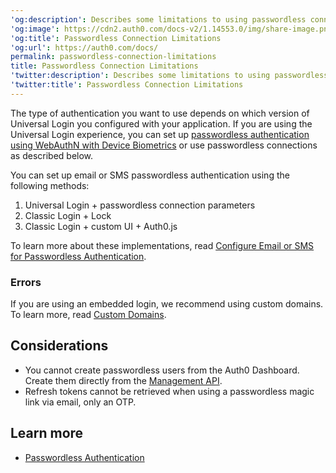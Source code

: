 ---
'og:description': Describes some limitations to using passwordless connections.
'og:image': https://cdn2.auth0.com/docs-v2/1.14553.0/img/share-image.png
'og:title': Passwordless Connection Limitations
'og:url': https://auth0.com/docs/
permalink: passwordless-connection-limitations
title: Passwordless Connection Limitations
'twitter:description': Describes some limitations to using passwordless connections.
'twitter:title': Passwordless Connection Limitations
---
The type of authentication you want to use depends on which version of <Tooltip tip="Universal Login: Your application redirects to Universal Login, hosted on Auth0's Authorization Server, to verify a user's identity." cta="View Glossary" href="/docs/glossary?term=Universal+Login">Universal Login</Tooltip> you configured with your application. If you are using the Universal Login experience, you can set up [passwordless authentication using WebAuthN with Device Biometrics](/docs/authenticate/login/auth0-universal-login/passwordless-login/webauthn-device-biometrics) or use <Tooltip tip="Universal Login: Your application redirects to Universal Login, hosted on Auth0's Authorization Server, to verify a user's identity." cta="View Glossary" href="/docs/glossary?term=passwordless">passwordless</Tooltip> connections as described below.

You can set up email or SMS passwordless authentication using the following methods:

1. Universal Login + passwordless connection parameters
2. Classic Login + Lock
3. Classic Login + custom UI + Auth0.js

To learn more about these implementations, read [Configure Email or SMS for Passwordless Authentication](/docs/authenticate/login/auth0-universal-login/passwordless-login/email-or-sms).

### Errors

If you are using an embedded login, we recommend using <Tooltip tip="Custom Domain: Third-party domain with a specialized, or vanity, name." cta="View Glossary" href="/docs/glossary?term=custom+domains">custom domains</Tooltip>. To learn more, read [Custom Domains](/docs/customize/custom-domains).

## Considerations

* You cannot create passwordless users from the <Tooltip tip="Auth0 Dashboard: Auth0's main product to configure your services." cta="View Glossary" href="/docs/glossary?term=Auth0+Dashboard">Auth0 Dashboard</Tooltip>. Create them directly from the [Management API](https://auth0.com/docs/api/management/v2#!/Users/post_users).
* <Tooltip tip="Refresh Token: Token used to obtain a renewed Access Token without forcing users to log in again." cta="View Glossary" href="/docs/glossary?term=Refresh+tokens">Refresh tokens</Tooltip> cannot be retrieved when using a passwordless magic link via email, only an OTP.

## Learn more

* [Passwordless Authentication](/docs/authenticate/passwordless)
